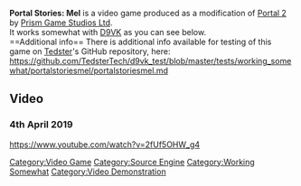 <strong>Portal Stories: Mel</strong> is a video game produced as a modification of [[Portal 2]] by [[Prism Game Studios Ltd]].
<br />
It works somewhat with [[D9VK]] as you can see below.
<br />
==Additional info==
There is additional info available for testing of this game on [[User:Tedster|Tedster]]'s GitHub repository, here:
<br />
https://github.com/TedsterTech/d9vk_test/blob/master/tests/working_somewhat/portalstoriesmel/portalstoriesmel.md

==Video==
===4th April 2019===
<youtube>https://www.youtube.com/watch?v=2fUf5OHW_g4</youtube>

[[Category:Video Game]]
[[Category:Source Engine]]
[[Category:Working Somewhat]]
[[Category:Video Demonstration]]
